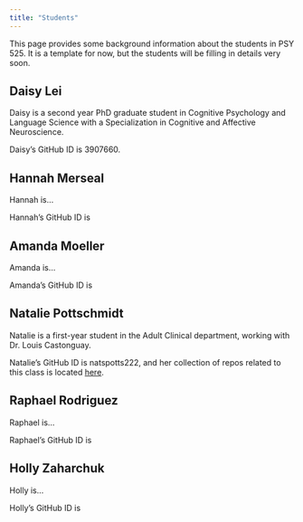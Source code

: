 ```yaml
---
title: "Students"
---
```


This page provides some background information about the students in PSY 525.
It is a template for now, but the students will be filling in details very soon.

## Daisy Lei

Daisy is a second year PhD graduate student in Cognitive Psychology and Language Science with a Specialization in Cognitive and Affective Neuroscience.

Daisy's GitHub ID is 3907660.

## Hannah Merseal

Hannah is...

Hannah's GitHub ID is <YOUR_ID_HERE>

## Amanda Moeller

Amanda is...

Amanda's GitHub ID is <YOUR_ID_HERE>

## Natalie Pottschmidt

Natalie is a first-year student in the Adult Clinical department, working with Dr. Louis Castonguay.

Natalie's GitHub ID is natspotts222, and her collection of repos related to this class is located [here](https://github.com/PSY-525).

## Raphael Rodriguez

Raphael is...

Raphael's GitHub ID is <YOUR_ID_HERE>

## Holly Zaharchuk

Holly is...

Holly's GitHub ID is <YOUR_ID_HERE>
